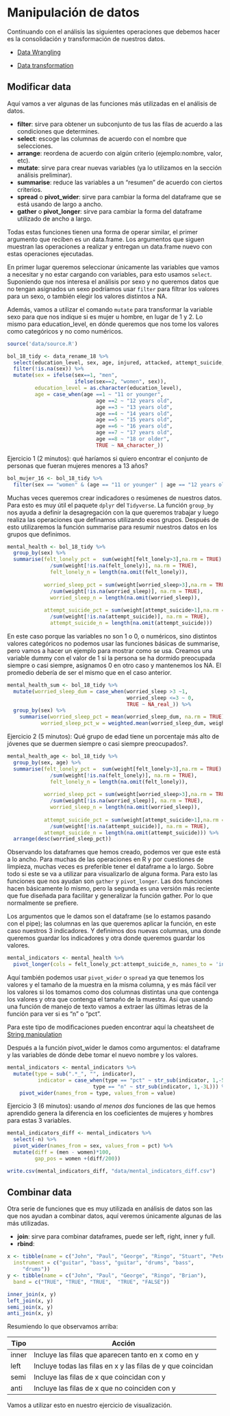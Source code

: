 
# Manipulación de datos 

Continuando con el análisis las siguientes operaciones que debemos hacer es la consolidación y transformación de nuestros datos.

* [Data Wrangling](https://www.rstudio.com/wp-content/uploads/2015/02/data-wrangling-cheatsheet.pdf)

* [Data transformation](https://nyu-cdsc.github.io/learningr/assets/data-transformation.pdf)

## Modificar data

Aquí vamos a ver algunas de las funciones más utilizadas en el análisis de datos. 

* **filter**: sirve para obtener un subconjunto de tus las filas de acuerdo a las condiciones que determines. 
* **select**: escoge las columnas de acuerdo con el nombre que selecciones. 
* **arrange**: reordena de acuerdo con algún criterio (ejemplo:nombre, valor, etc).
* **mutate**: sirve para crear nuevas variables (ya lo utilizamos en la sección análisis preliminar).
* **summarise**: reduce las variables a un "resumen" de acuerdo con ciertos criterios. 
* **spread**  o **pivot_wider**: sirve para cambiar la forma del dataframe que se está usando de largo a ancho. 
* **gather** o **pivot_longer**: sirve para cambiar la forma del dataframe utilizado de ancho a largo. 

Todas estas funciones tienen una forma de operar similar, el primer argumento que reciben es un data.frame. Los argumentos que siguen muestran las operaciones a realizar y entregan un data.frame nuevo con estas operaciones ejecutadas. 

En primer lugar queremos seleccionar únicamente las variables que vamos a necesitar y no estar cargando con variables, para esto usamos `select`. Suponiendo que nos interesa el análisis por sexo y no queremos datos que no tengan asignados un sexo podríamos usar `filter` para filtrar los valores para un sexo, o también elegir los valores distintos a NA. 

Además, vamos a utilizar el comando `mutate` para transformar la variable sexo para que nos indique si es mujer u hombre, en lugar de 1 y 2. Lo mismo para education_level, en dónde queremos que nos tome los valores como categóricos y no como numéricos.

```r
source('data/source.R')

```


```r

bol_18_tidy <- data_rename_18 %>% 
  select(education_level, sex, age, injured, attacked, attempt_suicide, felt_lonely, worried_sleep, weight) %>% 
  filter(!is.na(sex)) %>%
  mutate(sex = ifelse(sex==1, "men", 
                      ifelse(sex==2, "women", sex)),
         education_level = as.character(education_level),
         age = case_when(age ==1 ~ "11 or younger", 
                             age ==2 ~ "12 years old",
                             age ==3 ~ "13 years old", 
                             age ==4 ~ "14 years old", 
                             age ==5 ~ "15 years old", 
                             age ==6 ~ "16 years old", 
                             age ==7 ~ "17 years old", 
                             age ==8 ~ "18 or older", 
                             TRUE ~ NA_character_)) 

```

Ejercicio 1 (2 minutos): qué haríamos si quiero encontrar el conjunto de personas que fueran mujeres menores a 13 años? 

```r

bol_mujer_16 <- bol_18_tidy %>% 
  filter(sex == "women" & (age == "11 or younger" | age == "12 years old")) 

```

Muchas veces queremos crear indicadores o resúmenes de nuestros datos. Para esto es muy útil el paquete `dplyr` del `Tidyverse`.
La función `group_by` nos ayuda a definir la desagregación con la que queremos trabajar y luego realiza las operaciones que definamos utilizando esos grupos. Después de esto utilizaremos la función summarise para resumir nuestros datos en los grupos que definimos.

```r

mental_health <- bol_18_tidy %>% 
  group_by(sex) %>% 
  summarise(felt_lonely_pct =  sum(weight[felt_lonely>3],na.rm = TRUE)
              /sum(weight[!is.na(felt_lonely)], na.rm = TRUE),
              felt_lonely_n = length(na.omit(felt_lonely)),
            
            worried_sleep_pct = sum(weight[worried_sleep>3],na.rm = TRUE)
              /sum(weight[!is.na(worried_sleep)], na.rm = TRUE), 
              worried_sleep_n = length(na.omit(worried_sleep)),
              
            attempt_suicide_pct = sum(weight[attempt_suicide>1],na.rm = TRUE)
              /sum(weight[!is.na(attempt_suicide)], na.rm = TRUE),
              attempt_suicide_n = length(na.omit(attempt_suicide)))

```

En este caso porque las variables no son 1 o 0, o numéricos, sino distintos valores categóricos no podemos usar las funciones básicas de summarise, pero vamos a hacer un ejemplo para mostrar como se usa. Creamos una variable dummy con el valor de 1 si la persona se ha dormido preocupada siempre o casi siempre, asignamos 0 en otro caso y mantenemos los NA. El promedio debería de ser el mismo que en el caso anterior.

```r

mental_health_sum <- bol_18_tidy %>% 
  mutate(worried_sleep_dum = case_when(worried_sleep >3 ~1, 
                                       worried_sleep <=3 ~ 0, 
                                       TRUE ~ NA_real_)) %>% 
  group_by(sex) %>% 
    summarise(worried_sleep_pct = mean(worried_sleep_dum, na.rm = TRUE), 
           worried_sleep_pct_w = weighted.mean(worried_sleep_dum, weight, na.rm = TRUE))

```


Ejercicio 2 (5 minutos): Qué grupo de edad tiene un porcentaje más alto de jóvenes que se duermen siempre o casi siempre preocupados?. 

```r

mental_health_age <- bol_18_tidy %>% 
  group_by(sex, age) %>% 
  summarise(felt_lonely_pct =  sum(weight[felt_lonely>3],na.rm = TRUE)
              /sum(weight[!is.na(felt_lonely)], na.rm = TRUE),
              felt_lonely_n = length(na.omit(felt_lonely)),
            
            worried_sleep_pct = sum(weight[worried_sleep>3],na.rm = TRUE)
              /sum(weight[!is.na(worried_sleep)], na.rm = TRUE), 
              worried_sleep_n = length(na.omit(worried_sleep)),
              
            attempt_suicide_pct = sum(weight[attempt_suicide>1],na.rm = TRUE)
              /sum(weight[!is.na(attempt_suicide)], na.rm = TRUE),
            attempt_suicide_n = length(na.omit(attempt_suicide))) %>% 
  arrange(desc(worried_sleep_pct))

```

Observando los dataframes que hemos creado, podemos ver que este está a lo ancho. Para muchas de las operaciones en R y por cuestiones de limpieza, muchas veces es preferible tener el dataframe a lo largo. Sobre todo si este se va a utilizar para visualizarlo de alguna forma. Para esto las funciones que nos ayudan son `gather` y `pivot_longer`. Las dos funciones hacen básicamente lo mismo, pero la segunda es una versión más reciente que fue diseñada para facilitar y generalizar la función gather. Por lo que normalmente se prefiere. 

Los argumentos que le damos son el dataframe (se lo estamos pasando con el pipe); las columnas en las que queremos aplicar la función, en este caso nuestros 3 indicadores. Y definimos dos nuevas columnas, una donde queremos guardar los indicadores y otra donde queremos guardar los valores.

```r

mental_indicators <- mental_health %>% 
  pivot_longer(cols = felt_lonely_pct:attempt_suicide_n, names_to = 'indicator', values_to = 'value') 


```

Aquí también podemos usar `pivot_wider` o `spread` ya que tenemos los valores y el tamaño de la muestra en la misma columna, y es más fácil ver los valores si los tomamos como dos columnas distintas una que contenga los valores y otra que contenga el tamaño de la muestra. Así que usando una función de manejo de texto vamos a extraer las últimas letras de la función para ver si es "n" o "pct". 

Para este tipo de modificaciones pueden encontrar aquí la cheatsheet de [String manipulation](https://raw.githubusercontent.com/rstudio/cheatsheets/main/strings.pdf)

Después a la función pivot_wider le damos como argumentos: el dataframe y las variables de dónde debe tomar el nuevo nombre y los valores.

```r

mental_indicators <- mental_indicators %>% 
  mutate(type = sub(".*_", "", indicator),
          indicator = case_when(type == "pct" ~ str_sub(indicator, 1,-5L),
                            type == "n" ~ str_sub(indicator, 1,-3L))) %>% 
    pivot_wider(names_from = type, values_from = value)

```

Ejercicio 3 (6 minutos): usando *al menos dos* funciones de las que hemos aprendido genera la diferencia en los coeficientes de mujeres y hombres para estas 3 variables. 

```r

mental_indicators_diff <- mental_indicators %>% 
  select(-n) %>% 
  pivot_wider(names_from = sex, values_from = pct) %>% 
  mutate(diff = (men - women)*100, 
         gap_pos = women +(diff/200))

```

```r
write.csv(mental_indicators_diff, "data/mental_indicators_diff.csv")
```


## Combinar data

Otra serie de funciones que es muy utilizada en análisis de datos son las que nos ayudan a combinar datos, aquí veremos únicamente algunas de las más utilizadas. 

* **join**: sirve para combinar dataframes, puede ser left, right, inner y full. 
* **rbind**: 


```r
x <- tibble(name = c("John", "Paul", "George", "Ringo", "Stuart", "Pete"),
  instrument = c("guitar", "bass", "guitar", "drums", "bass",
     "drums"))
y <- tibble(name = c("John", "Paul", "George", "Ringo", "Brian"),
  band = c("TRUE", "TRUE", "TRUE",  "TRUE", "FALSE"))

inner_join(x, y)
left_join(x, y)
semi_join(x, y)
anti_join(x, y)
```
Resumiendo lo que observamos arriba:

<div class="mi-tabla">
Tipo | Acción
-----|-------
inner|Incluye las filas que aparecen tanto en x como en y
left |Incluye todas las filas en x y las filas de y que coincidan
semi |Incluye las filas de x que coincidan con y
anti |Incluye las filas de x que no coinciden con y
</div>

Vamos a utilizar esto en nuestro ejercicio de visualización.